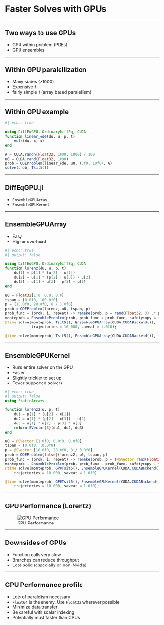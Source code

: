 # Faster Solves with GPUs

---

## Two ways to use GPUs

* GPU within problem (PDEs)
* GPU ensembles

---

## Within GPU paralellization

* Many states (>1000)
* Expensive `f`
* fairly simple `f` (array based paralellism)


---

## Within GPU example

```julia
#| echo: true

using DiffEqGPU, OrdinaryDiffEq, CUDA
function linear_ode(du, u, p, t)
    mul!(du, p, u)
end

A = CUDA.randn(Float32, 1000, 1000) / 100
u0 = CUDA.rand(Float32, 1000)
prob = ODEProblem(linear_ode, u0, (0f0, 10f0), A)
solve(prob, Tsit5())
```

---

## DiffEqGPU.jl

* `EnsembleGPUArray`
* `EnsembleGPUKernel`

---

## EnsembleGPUArray

* Easy
* Higher overhead

```julia
#| echo: true
#| output: false

using DiffEqGPU, OrdinaryDiffEq, CUDA
function lorenz(du, u, p, t)
    du[1] = p[1] * (u[2] - u[1])
    du[2] = u[1] * (p[2] - u[3]) - u[2]
    du[3] = u[1] * u[2] - p[3] * u[3]
end

u0 = Float32[1.0; 0.0; 0.0]
tspan = (0.0f0, 100.0f0)
p = [10.0f0, 28.0f0, 8 / 3.0f0]
prob = ODEProblem(lorenz, u0, tspan, p)
prob_func = (prob, i, repeat) -> remake(prob, p = rand(Float32, 3) .* p)
monteprob = EnsembleProblem(prob, prob_func = prob_func, safetycopy = false)
@time solve(monteprob, Tsit5(), EnsembleGPUArray(CUDA.CUDABackend()),
            trajectories = 10_000, saveat = 1.0f0);
```

```julia
@time solve(monteprob, Tsit5(), EnsembleGPUArray(CUDA.CUDABackend()), trajectories = 10_000, saveat = 1.0f0);
```

---

## EnsembleGPUKernel

* Runs entire solver on the GPU
* Faster
* Slightly trickier to set up
* Fewer supported solvers

```julia
#| echo: true
#| output: false
using StaticArrays

function lorenz2(u, p, t)
    du1 = p[1] * (u[2] - u[1])
    du2 = u[1] * (p[2] - u[3]) - u[2]
    du3 = u[1] * u[2] - p[3] * u[3]
    return SVector{3}(du1, du2, du3)
end

u0 = @SVector [1.0f0; 0.0f0; 0.0f0]
tspan = (0.0f0, 10.0f0)
p = @SVector [10.0f0, 28.0f0, 8 / 3.0f0]
prob = ODEProblem{false}(lorenz2, u0, tspan, p)
prob_func = (prob, i, repeat) -> remake(prob, p = (@SVector rand(Float32, 3)) .* p)
monteprob = EnsembleProblem(prob, prob_func = prob_func, safetycopy = false)
@time solve(monteprob, GPUTsit5(), EnsembleGPUKernel(CUDA.CUDABackend()),
    trajectories = 10_000, saveat = 1.0f0)
```
```julia
@time solve(monteprob, GPUTsit5(), EnsembleGPUKernel(CUDA.CUDABackend()),
    trajectories = 10_000, saveat = 1.0f0);
```

---

## GPU Performance (Lorentz)

![GPU Performance](GPU_perf.png)

---

## Downsides of GPUs

* Function calls very slow
* Branches can reduce throughput
* Less solid (especially on non-Nvidia)


---

## GPU Performance profile

* Lots of paralelism necessary
* `Float64` is the enemy. Use `Float32` wherever possible
* Minimize data transfer
* Be careful with scalar indexing
* Potentially must faster than CPUs

<!-- Local Variables: -->
<!-- mode: markdown -->
<!-- End: -->
